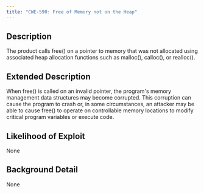```yaml
---
title: "CWE-590: Free of Memory not on the Heap"
---
```


## Description
The product calls free() on a pointer to memory that was not allocated using associated heap allocation functions such as malloc(), calloc(), or realloc().

## Extended Description
When free() is called on an invalid pointer, the program's memory management data structures may become corrupted. This corruption can cause the program to crash or, in some circumstances, an attacker may be able to cause free() to operate on controllable memory locations to modify critical program variables or execute code.

## Likelihood of Exploit
None

## Background Detail
None
        